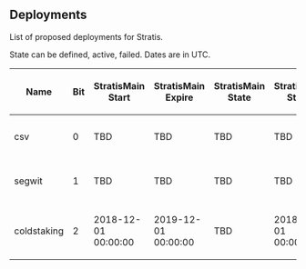 ==Deployments==

List of proposed deployments for Stratis.

State can be defined, active, failed. Dates are in UTC.

{| class="wikitable sortable"
! Name
! Bit
! StratisMain Start
! StratisMain Expire
! StratisMain State
! StratisTest Start
! StratisTest Expire
! StratisTest State
! BIPs
|-
| csv
| 0
| TBD
| TBD
| TBD
| TBD
| TBD
| TBD
| [[https://github.com/bitcoin/bips/edit/master/bip-0068.mediawiki|68]], [[https://github.com/bitcoin/bips/edit/master/bip-0112.mediawiki|112]], [[https://github.com/bitcoin/bips/edit/master/bip-0113.mediawiki|113]]
|-
| segwit
| 1
| TBD
| TBD
| TBD
| TBD
| TBD
| TBD
| [[https://github.com/bitcoin/bips/edit/master/bip-0141.mediawiki|141]], [[https://github.com/bitcoin/bips/edit/master/bip-0143.mediawiki|143]], [[https://github.com/bitcoin/bips/edit/master/bip-0147.mediawiki|147]]
|-
| coldstaking
| 2
| 2018-12-01 00:00:00
| 2019-12-01 00:00:00
| TBD
| 2018-11-01 00:00:00
| 2019-02-01 00:00:00
| TBD
| [[https://github.com/stratisproject/StratisBitcoinFullNode/blob/master/ColdStaking.md|ColdStaking]]
|}
